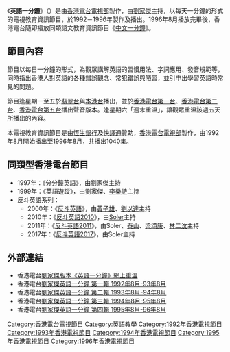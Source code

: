 {{電視節目信息框
| 顏色       = RTHK
| 名稱       = 英語一分鐘
| 原名       = One Minute's English
| 圖片       = [[File:1_minute's_english.jpg|250px]]
| 圖說       = 
| 類型       = 教育資訊
| 原創       = 
| 發展       = 
| 導演       = 
| 主持       = [[劉家傑|劉家傑]]
| 演出       = 
| 配音       = 
| 旁白       = 
| 主題曲     = 
| 片頭曲     = 
| 片尾曲     = 
| 作曲       = 
| 國家       = 
| 地區       = {{HKG-1959}}
| 語言       = [[粵語|粵語]]、[[英語|英語]]
| 季數       = 
| 系列數     = 
| 輯數       = 
| 集數       = 1040
| 每集列表   = 
| 執行製片   = 
| 製片人     = [[香港電台|香港電台電視部]]
| 監製   = [[李耀明|李耀明]]
| 副製片人   = 
| 共同製片人 = 
| 編審       = 
| 剪輯       = 
| 外景       = 
| 機位       = 
| 每集長     = 1分鐘
| 頻道       = 
| 電視網     = {{TVB-Jade}}、{{ATV-Home}}
| 電視臺     = 
| 視頻制式   = 
| 音頻制式   = 
| 首播國家   = 
| 首播地區   = 
| 開始       = 1992年8月
| 結束       = 1996年8月
| 晚於       = 
| 早於       = 《[[中文一分鐘|中文一分鐘]]》
| 相關劇集   = 
| 中國大陸名稱 = 
| 臺灣名稱     = 
| 港澳名稱     = 
| 馬新名稱     = 
| 官方網站   = 
| imdb_id    = 
| tv_com_id  = 
}}

《'''英語一分鐘'''》（{{lang-en|'''One Minute's English'''}}）是由[[香港電台電視部|香港電台電視部]]製作，由[[劉家傑|劉家傑]]主持，以每天一分鐘的形式的電視教育資訊節目，於1992－1996年製作及播出。1996年8月播放完畢後，香港電台隨即播放同類語文教育資訊節目《[[中文一分鐘|中文一分鐘]]》。

==節目內容==
節目以每日一分鐘的形式，為觀眾講解英語的習慣用法、字詞應用、發音規範等，同時指出香港人對英語的各種錯誤觀念、常犯錯誤與陋習，並引申出學習英語時常見的問題。

節目逢星期一至五於[[翡翠台|翡翠台]]與[[本港台|本港台]]播出，並於[[香港電台第一台|香港電台第一台]]、[[香港電台第二台|香港電台第二台]]、[[香港電台第五台|香港電台第五台]]播出聲音版本。逢星期六「週末重溫」，讓觀眾重溫該週五天所播出的內容。

本電視教育資訊節目是由[[恆生銀行|恆生銀行]]及[[快譯通|快譯通]]贊助，[[香港電台電視部|香港電台電視部]]製作，由1992年8月開始播出至1996年8月，共播出1040集。

==同類型香港電台節目==
*1997年：《分分鐘英語》，由劉家傑主持
*1999年：《英語遊蹤》，由劉家傑、[[李樂詩_(歌手)|李樂詩]]主持
*反斗英語系列：
**2000年：《[[反斗英語|反斗英語]]》，由[[黃子雄|黃子雄]]、[[劉以達|劉以達]]主持
**2010年：《[[反斗英語2010|反斗英語2010]]》，由[[Soler|Soler]]主持
**2011年：《[[反斗英語2011|反斗英語2011]]》，由Soler、[[泰山_(電台DJ)|泰山]]、[[梁頌康|梁頌康]]、[[林二汶|林二汶]]主持
**2017年：《[[反斗英語2017|反斗英語2017]]》，由Soler主持

==外部連結==
*香港電台[https://www.youtube.com/playlist?list=PL5B7DE8FA31F229EF 劉家傑版本《英語一分鐘》網上重溫] {{Wayback|url=https://www.youtube.com/playlist?list=PL5B7DE8FA31F229EF |date=20210220000257 }}
*香港電台[https://www.youtube.com/playlist?list=PL56FEB2A9B2DAD947 劉家傑英語一分鐘 第一輯 1992年8月-93年8月] {{Wayback|url=https://www.youtube.com/playlist?list=PL56FEB2A9B2DAD947 |date=20210219023828 }}
*香港電台[https://www.youtube.com/playlist?list=PL652E1FB68AF29921 劉家傑英語一分鐘 第二輯 1993年8月-94年8月] {{Wayback|url=https://www.youtube.com/playlist?list=PL652E1FB68AF29921 |date=20160317045228 }}
*香港電台[https://www.youtube.com/playlist?list=PLEED565148913ADD8 劉家傑英語一分鐘 第三輯 1994年8月-95年8月] {{Wayback|url=https://www.youtube.com/playlist?list=PLEED565148913ADD8 |date=20210210131443 }}
*香港電台[https://www.youtube.com/playlist?list=PL805B9D5A277AA560 劉家傑英語一分鐘 第四輯 1995年8月-96年8月] {{Wayback|url=https://www.youtube.com/playlist?list=PL805B9D5A277AA560 |date=20211002094416 }}

[[Category:香港電台電視節目|Category:香港電台電視節目]]
[[Category:英語教學|Category:英語教學]]
[[Category:1992年香港電視節目|Category:1992年香港電視節目]]
[[Category:1993年香港電視節目|Category:1993年香港電視節目]]
[[Category:1994年香港電視節目|Category:1994年香港電視節目]]
[[Category:1995年香港電視節目|Category:1995年香港電視節目]]
[[Category:1996年香港電視節目|Category:1996年香港電視節目]]